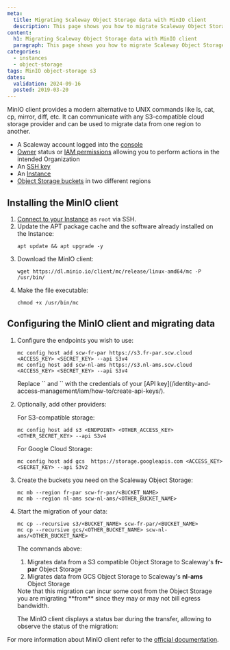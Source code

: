 ```yaml
---
meta:
  title: Migrating Scaleway Object Storage data with MinIO client
  description: This page shows you how to migrate Scaleway Object Storage data from one region to another with MinIO client
content:
  h1: Migrating Scaleway Object Storage data with MinIO client
  paragraph: This page shows you how to migrate Scaleway Object Storage data from one region to another with MinIO client
categories:
  - instances
  - object-storage
tags: MinIO object-storage s3
dates:
  validation: 2024-09-16
  posted: 2019-03-20
---
```


MinIO client provides a modern alternative to UNIX commands like ls, cat, cp, mirror, diff, etc. It can communicate with any S3-compatible cloud storage provider and can be used to migrate data from one region to another.

<Macro id="requirements" />

- A Scaleway account logged into the [console](https://console.scaleway.com)
- [Owner](/identity-and-access-management/iam/concepts/#owner) status or [IAM permissions](/identity-and-access-management/iam/concepts/#permission) allowing you to perform actions in the intended Organization
- An [SSH key](/identity-and-access-management/organizations-and-projects/how-to/create-ssh-key/)
- An [Instance](/compute/instances/how-to/create-an-instance/)
- [Object Storage buckets](/storage/object/how-to/create-a-bucket/) in two different regions

## Installing the MinIO client

1. [Connect to your Instance](/compute/instances/how-to/connect-to-instance/) as `root` via SSH.
2. Update the APT package cache and the software already installed on the Instance:
    ```
    apt update && apt upgrade -y
    ```
3. Download the MinIO client:
    ```
    wget https://dl.minio.io/client/mc/release/linux-amd64/mc -P /usr/bin/
    ```
4. Make the file executable:
    ```
    chmod +x /usr/bin/mc
    ```

## Configuring the MinIO client and migrating data

1. Configure the endpoints you wish to use:
    ```
    mc config host add scw-fr-par https://s3.fr-par.scw.cloud <ACCESS_KEY> <SECRET_KEY> --api S3v4
    mc config host add scw-nl-ams https://s3.nl-ams.scw.cloud <ACCESS_KEY> <SECRET_KEY> --api S3v4
    ```

    <Message type="note">
      Replace `<ACCESS_KEY>` and `<SECRET_KEY>` with the credentials of your [API key](/identity-and-access-management/iam/how-to/create-api-keys/).
    </Message>
2. Optionally, add other providers:

    For S3-compatible storage:
      ```
      mc config host add s3 <ENDPOINT> <OTHER_ACCESS_KEY> <OTHER_SECRET_KEY> --api S3v4
      ```

    For Google Cloud Storage:
      ```
      mc config host add gcs  https://storage.googleapis.com <ACCESS_KEY> <SECRET_KEY> --api S3v2
      ```
3. Create the buckets you need on the Scaleway Object Storage:
    ```
    mc mb --region fr-par scw-fr-par/<BUCKET_NAME>
    mc mb --region nl-ams scw-nl-ams/<OTHER_BUCKET_NAME>
    ```
4. Start the migration of your data:
    ```
    mc cp --recursive s3/<BUCKET_NAME> scw-fr-par/<BUCKET_NAME>
    mc cp --recursive gcs/<OTHER_BUCKET_NAME> scw-nl-ams/<OTHER_BUCKET_NAME>
    ```

    The commands above:
      1.  Migrates data from a S3 compatible Object Storage to Scaleway's **fr-par** Object Storage
      2.  Migrates data from GCS Object Storage to Scaleway's **nl-ams** Object Storage

    <Message type="important">
      Note that this migration can incur some cost from the Object Storage you are migrating **from** since they may or may not bill egress bandwidth.
    </Message>

    The MinIO client displays a status bar during the transfer, allowing to observe the status of the migration:

    <Lightbox src="scaleway-mc.webp" alt="" />

For more information about MinIO client refer to the [official documentation](https://docs.minio.io/docs/minio-client-quickstart-guide.html).